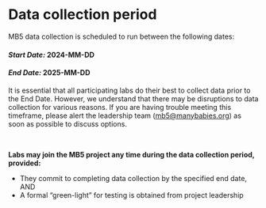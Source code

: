 # Data collection period {.unnumbered}

MB5 data collection is scheduled to run between the following dates:

#### *Start Date:* **2024-MM-DD** {.unnumbered}

#### *End Date:* **2025-MM-DD** {.unnumbered}

It is essential that all participating labs do their best to collect data prior to the End Date. However, we understand that there may be disruptions to data collection for various reasons. If you are having trouble meeting this timeframe, please alert the leadership team ([mb5\@manybabies.org](mailto:mb5@manybabies.org)) as soon as possible to discuss options.

<br>

**Labs may join the MB5 project any time during the data collection period, provided:**

-   They commit to completing data collection by the specified end date, AND
-   A formal “green-light” for testing is obtained from project leadership
